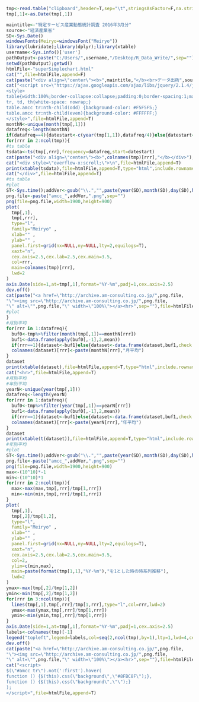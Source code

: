 ```r
tmp<-read.table("clipboard",header=T,sep="\t",stringsAsFactor=F,na.strings=c("NA","-","－"),check.names=F)
tmp[,1]<-as.Date(tmp[,1])
```

```r
maintitle<-"特定サービス産業動態統計調査 2016年3月分"
source<-"経済産業省"
SD<-Sys.Date()
windowsFonts(Meiryo=windowsFont("Meiryo"))
library(lubridate);library(dplyr);library(xtable)
username<-Sys.info()['user']
pathOutput<-paste("C:/Users/",username,"/Desktop/R_Data_Write/",sep="")
setwd(pathOutput);getwd()
htmlFile<-"superSimplechart.html"
cat("",file=htmlFile,append=F)
cat(paste("<div align=\"center\"><b>",maintitle,"</b><br>データ出所",source,"</div><hr>"),file=htmlFile,append=F)
cat("<script src=\"https://ajax.googleapis.com/ajax/libs/jquery/2.1.4/jquery.min.js\"></script>
<style>
table{width:100%;border-collapse:collapse;padding:0;border-spacing:1;margin-left: auto;margin-right: auto;}
tr, td, th{white-space: nowrap;}
table.amcc tr:nth-child(odd) {background-color: #F5F5F5;}
table.amcc tr:nth-child(even){background-color: #FFFFFF;}
</style>",file=htmlFile,append=T)
monthN<-unique(month(tmp[,1]))
datafreq<-length(monthN)
if(datafreq==4){datestart<-c(year(tmp[1,1]),datafreq/4)}else{datestart<-c(year(tmp[1,1]),month(tmp[1,1]))}
for(rrr in 2:ncol(tmp)){
#ts table
tsdata<-ts(tmp[,rrr],frequency=datafreq,start=datestart)
cat(paste("<div align=\"center\"><b>",colnames(tmp)[rrr],"</b></div>"),file=htmlFile,append=T)
cat("<div style=\"overflow-x:scroll;\">\n",file=htmlFile,append=T)
print(xtable(tsdata),file=htmlFile,append=T,type="html",include.rownames=T,html.table.attributes="id='amcc' class='amcc'")
cat("</div>",file=htmlFile,append=T)
#ts table
#plot
ST<-Sys.time();addVer<-gsub("\\.","",paste(year(SD),month(SD),day(SD),hour(ST),minute(ST),second(ST),sep=""))
png.file<-paste("amcc_",addVer,".png",sep="")
png(file=png.file,width=1900,height=900)
plot(
  tmp[,1],
  tmp[,rrr],
  type="l",
  family="Meiryo" ,
  xlab="" ,
  ylab="" ,
  panel.first=grid(nx=NULL,ny=NULL,lty=2,equilogs=T),
  xaxt="n",
  cex.axis=2.5,cex.lab=2.5,cex.main=3.5,
  col=rrr,
  main=colnames(tmp)[rrr],
  lwd=2
)
axis.Date(side=1,at=tmp[,1],format="%Y-%m",padj=1,cex.axis=2.5)
dev.off()
cat(paste("<a href=\"http://archive.am-consulting.co.jp/",png.file,
"\"><img src=\"http://archive.am-consulting.co.jp/",png.file,
"\" alt=\"",png.file,"\" width=\"100%\"></a><hr>",sep=""),file=htmlFile,append=T) 
#plot
}
#月別平均
for(rrr in 1:datafreq){
  buf0<-tmp%>%filter(month(tmp[,1])==monthN[rrr])
  buf1<-data.frame(apply(buf0[,-1],2,mean))
  if(rrr==1){dataset<-buf1}else{dataset<-data.frame(dataset,buf1,check.names=F)}
  colnames(dataset)[rrr]<-paste(monthN[rrr],"月平均")
}
dataset
print(xtable(dataset),file=htmlFile,append=T,type="html",include.rownames=T,html.table.attributes="id='amcc' class='amcc'")
cat("<hr>",file=htmlFile,append=T)
#月別平均
#年別平均
yearN<-unique(year(tmp[,1]))
datafreq<-length(yearN)
for(rrr in 1:datafreq){
  buf0<-tmp%>%filter(year(tmp[,1])==yearN[rrr])
  buf1<-data.frame(apply(buf0[,-1],2,mean))
  if(rrr==1){dataset<-buf1}else{dataset<-data.frame(dataset,buf1,check.names=F)}
  colnames(dataset)[rrr]<-paste(yearN[rrr],"年平均")
}
dataset
print(xtable(t(dataset)),file=htmlFile,append=T,type="html",include.rownames=T,html.table.attributes="id='amcc' class='amcc'")
#年別平均
#plot
ST<-Sys.time();addVer<-gsub("\\.","",paste(year(SD),month(SD),day(SD),hour(ST),minute(ST),second(ST),sep=""))
png.file<-paste("amcc_",addVer,".png",sep="")
png(file=png.file,width=1900,height=900)
max<-(10^10)*-1
min<-(10^10)*1
for(rrr in 2:ncol(tmp)){
  max<-max(max,tmp[,rrr]/tmp[1,rrr])
  min<-min(min,tmp[,rrr]/tmp[1,rrr])
}
plot(
  tmp[,1],
  tmp[,2]/tmp[1,2],
  type="l",
  family="Meiryo" ,
  xlab="" ,
  ylab="" ,
  panel.first=grid(nx=NULL,ny=NULL,lty=2,equilogs=T),
  xaxt="n",
  cex.axis=2.5,cex.lab=2.5,cex.main=3.5,
  col=2,
  ylim=c(min,max),
  main=paste(format(tmp[1,1],"%Y-%m"),"を1とした時の時系列推移"),
  lwd=2
)
ymax<-max(tmp[,2]/tmp[1,2])
ymin<-min(tmp[,2]/tmp[1,2])
for(rrr in 3:ncol(tmp)){
  lines(tmp[,1],tmp[,rrr]/tmp[1,rrr],type="l",col=rrr,lwd=2)
  ymax<-max(ymax,tmp[,rrr]/tmp[1,rrr])
  ymin<-min(ymin,tmp[,rrr]/tmp[1,rrr])
}
axis.Date(side=1,at=tmp[,1],format="%Y-%m",padj=1,cex.axis=2.5)
labels<-colnames(tmp)[-1]
legend("topleft",legend=labels,col=seq(2,ncol(tmp),by=1),lty=1,lwd=4,cex=3)
dev.off()
cat(paste("<a href=\"http://archive.am-consulting.co.jp/",png.file,
"\"><img src=\"http://archive.am-consulting.co.jp/",png.file,
"\" alt=\"",png.file,"\" width=\"100%\"></a><hr>",sep=""),file=htmlFile,append=T) 
cat("<script>
$(\"#amcc tr\").not(':first').hover(
function () {$(this).css(\"background\",\"#8FBC8F\");}, 
function () {$(this).css(\"background\",\"\");}
);
</script>",file=htmlFile,append=T)
```